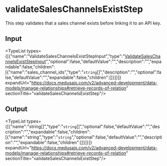 
# validateSalesChannelsExistStep

This step validates that a sales channel exists before linking it to an API key.

## Input

<TypeList types={[{"name":"ValidateSalesChannelsExistStepInput","type":"[ValidateSalesChannelsExistStepInput](../../../interfaces/core_flows.ValidateSalesChannelsExistStepInput/page.mdx)","optional":false,"defaultValue":"","description":"","expandable":false,"children":[{"name":"sales_channel_ids","type":"`string`[]","description":"","optional":false,"defaultValue":"","expandable":false,"children":[]}]}]} expandUrl="https://docs.medusajs.com/v2/advanced-development/data-models/manage-relationships#retrieve-records-of-relation" sectionTitle="validateSalesChannelsExistStep"/>

## Output

<TypeList types={[{"name":"string[]","type":"`string`[]","optional":false,"defaultValue":"","description":"","expandable":false,"children":[{"name":"string","type":"`string`","optional":false,"defaultValue":"","description":"","expandable":false,"children":[]}]}]} expandUrl="https://docs.medusajs.com/v2/advanced-development/data-models/manage-relationships#retrieve-records-of-relation" sectionTitle="validateSalesChannelsExistStep"/>
